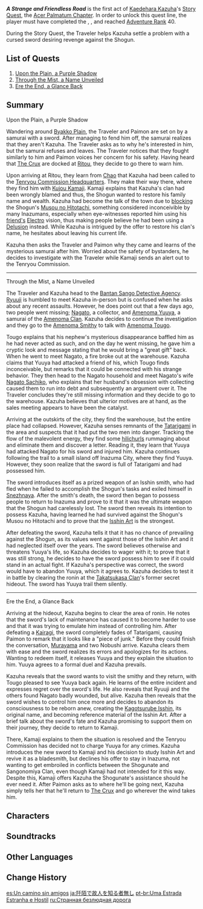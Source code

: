 {{Act Infobox
|image          = Story Card Acer Palmatum Chapter Act I.png
|type           = Story
|chapter        = Acer Palmatum Chapter
|actNum         = I
|character      = Kaedehara Kazuha
|ARReq          = 40
|archonQuestReq = [[Chapter]]: II Act III - [[Omnipresence Over Mortals]]
|storyQuestReq  = [[Imperatrix Umbrosa Chapter]]: Act I - [[Reflections of Mortality]]
}}
{{Description|The flowers fall and become soil, the wandering son returns home. Having stood against the lightning, the young man of the wind has seen his reputation rise.<br>Some admire him, while others view him askance with jealousy, all while the obsessions of history hang over them like a cloud.<br>Icy, iron-shod footsteps approach gradually, but what he hears is the wind, snow, and the hearth-fire...}}
'''''A Strange and Friendless Road''''' is the first act of [[Kaedehara Kazuha]]'s [[Story Quest]], the [[Acer Palmatum Chapter]]. In order to unlock this quest line, the player must have completed the {{Quest|Omnipresence Over Mortals}}, {{Quest|Reflections of Mortality}}, and reached [[Adventure Rank]] 40.

During the Story Quest, the Traveler helps Kazuha settle a problem with a cursed sword desiring revenge against the Shogun.

==List of Quests==
# [[Upon the Plain, a Purple Shadow]]
# [[Through the Mist, a Name Unveiled]]
# [[Ere the End, a Glance Back]]

==Summary==
;Upon the Plain, a Purple Shadow

Wandering around [[Byakko Plain]], the Traveler and Paimon are set on by a samurai with a sword. After managing to fend him off, the samurai realizes that they aren't Kazuha. The Traveler asks as to why he's interested in him, but the samurai refuses and leaves. The Traveler notices that they fought similarly to him and Paimon voices her concern for his safety. Having heard that [[The Crux]] are docked at [[Ritou]], they decide to go there to warn him.

Upon arriving at Ritou, they learn from [[Chao]] that Kazuha had been called to the [[Tenryou Commission Headquarters]]. They make their way there, where they find him with [[Kujou Kamaji]]. Kamaji explains that Kazuha's clan had been wrongly blamed and thus, the Shogun wanted to restore his family name and wealth. Kazuha had become the talk of the town due to [[Omnipresence Over Mortals|blocking]] the Shogun's [[Musou no Hitotachi]], something considered inconceivible by many Inazumans, especially when eye-witnesses reported him using his [[Kazuha's Friend|friend's]] [[Electro]] vision, thus making people believe he had been using a [[Delusion]] instead. While Kazuha is intrigued by the offer to restore his clan's name, he hesitates about leaving his current life.

Kazuha then asks the Traveler and Paimon why they came and learns of the mysterious samurai after him. Worried about the safety of bystanders, he decides to investigate with the Traveler while Kamaji sends an alert out to the Tenryou Commission.
----
;Through the Mist, a Name Unveiled

The Traveler and Kazuha head to the [[Bantan Sango Detective Agency]]. [[Ryuuji]] is humbled to meet Kazuha in-person but is confused when he asks about any recent assaults. However, he does point out that a few days ago, two people went missing; [[Nagato]], a collector, and [[Amenoma Yuuya]], a samurai of the [[Amenoma Clan]]. Kazuha decides to continue the investigation and they go to the [[Amenoma Smithy]] to talk with [[Amenoma Tougo]].

Tougo explains that his nephew's mysterious disappearance baffled him as he had never acted as such, and on the day he went missing, he gave him a cryptic look and message stating that he would bring a "great gift" back. When he went to meet Nagato, a fire broke out at the warehouse. Kazuha claims that Yuuya had attacked a friend of his, which Tougo finds inconceivable, but remarks that it could be connected with his strange behavior. They then head to the Nagato household and meet Nagato's wife [[Nagato Sachiko]], who explains that her husband's obsession with collecting caused them to run into debt and subsequently an argument over it. The Traveler concludes they're still missing information and they decide to go to the warehouse. Kazuha believes that ulterior motives are at hand, as the sales meeting appears to have been the catalyst.

Arriving at the outskirts of the city, they find the warehouse, but the entire place had collapsed. However, Kazuha senses remnants of the [[Tatarigami]] in the area and suspects that it had put the two men into danger. Tracking the flow of the malevolent energy, they find some [[hilichurls]] rummaging about and eliminate them and discover a letter. Reading it, they learn that Yuuya had attacked Nagato for his sword and injured him. Kazuha continues following the trail to a small island off Inazuma City, where they find Yuuya. However, they soon realize that the sword is full of Tatarigami and had possessed him.

The sword introduces itself as a prized weapon of an Isshin smith, who had fled when he failed to accomplish the Shogun's tasks and exiled himself in [[Snezhnaya]]. After the smith's death, the sword then began to possess people to return to Inazuma and prove to it that it was the ultimate weapon that the Shogun had carelessly lost. The sword then reveals its intention to possess Kazuha, having learned he had survived against the Shogun's Musou no Hitotachi and to prove that the [[Isshin Art]] is the strongest.

After defeating the sword, Kazuha tells it that it has no chance of prevailing against the Shogun, as its values went against those of the Isshin Art and it had neglected itself over the years. The sword believes otherwise and threatens Yuuya's life, so Kazuha decides to wager with it; to prove that it was still strong, he decides to have the sword possess him to see if it could stand in an actual fight. If Kazuha's perspective was correct, the sword would have to abandon Yuuya, which it agrees to. Kazuha decides to test it in battle by clearing the ronin at the [[Takatsukasa Clan]]'s former secret hideout. The sword has Yuuya trail them silently.
----
;Ere the End, a Glance Back

Arriving at the hideout, Kazuha begins to clear the area of ronin. He notes that the sword's lack of maintenance has caused it to become harder to use and that it was trying to emulate him instead of controlling him. After defeating a [[Kairagi]], the sword completely fades of Tatarigami, causing Paimon to remark that it looks like a "piece of junk." Before they could finish the conversation, [[Murayama]] and two Nobushi arrive. Kazuha clears them with ease and the sword realizes its errors and apologizes for its actions. Wanting to redeem itself, it releases Yuuya and they explain the situation to him. Yuuya agrees to a formal duel and Kazuha prevails.

Kazuha reveals that the sword wants to visit the smithy and they return, with Tougo pleased to see Yuuya back again. He learns of the entire incident and expresses regret over the sword's life. He also reveals that Ryuuji and the others found Nagato badly wounded, but alive. Kazuha then reveals that the sword wishes to control him once more and decides to abandon its consciousness to be reborn anew, creating the [[Kagotsurube Isshin]], its original name, and becoming reference material of the Isshin Art. After a brief talk about the sword's fate and Kazuha promising to support them on their journey, they decide to return to Kamaji.

There, Kamaji explains to them the situation is resolved and the Tenryou Commission has decided not to charge Yuuya for any crimes. Kazuha introduces the new sword to Kamaji and his decision to study Isshin Art and revive it as a bladesmith, but declines his offer to stay in Inazuma, not wanting to get embroiled in conflicts between the Shogunate and Sangonomiya Clan, even though Kamaji had not intended for it this way. Despite this, Kamaji offers Kazuha the Shogunate's assistance should he ever need it. After Paimon asks as to where he'll be going next, Kazuha simply tells her that he'll return to [[The Crux]] and go wherever the wind takes him.

==Characters==
{{Character Appearances|A Strange and Friendless Road|type=Story Quest}}

==Soundtracks==
{{Soundtracks by Category Table|type=quest}}

==Other Languages==
{{Other Languages
|en       = A Strange and Friendless Road
|zhs      = 陌野不识故人
|zhs_rm   = Mò Yě Bù Shí Gùrén
|zht      = 陌野不識故人
|zht_rm   = Mò Yě Bù Shì Gùrén
|zh_tl    = 
|ja       = 阡陌で故人を知る者無し
|ja_rm    = Senpaku de Kojin wo Shiru Mono Nashi{{Assumed}}
|ja_tl    = There is No One on the Path Who Knows the Countless Deceased
|ko       = 낯설고 외로운 길
|ko_tl    = An Unfamiliar and Lonely Road
|es       = Un camino sin amigos
|es_tl    = A Friendless Road
|fr       = Une route sans amis
|fr_tl    = A Friendless Road
|ru       = Странная безлюдная дорога
|ru_tl    = Strange Abandoned Road
|th       = ถนนเปล่าเปลี่ยวของผู้ที่ถูกลืม
|th_rm    = Thanon Plao-pliao khong Phu Thi Thuk Luem
|th_tl    = A Lonely Road of the Forgotten People
|vi       = {{tt|Cố Nhân|故人}} Xa Lạ
|vi_tl    = Unfamiliar Old Friend
|de       = Ein fremder Weg ohne Freunde
|de_tl    = A Foreign Road Without Friends
|id       = Jalan yang Aneh dan Tak Bersahabat
|id_tl    = A Strange and Unfriendly Road
|pt       = Uma Estrada Estranha e Hostil
|pt_tl    = 
|tr       = Tuhaf ve Dostsuz Bir Yol
|tr_tl    = 
|it       = Una strada strana e senza amici
|it_tl    = A Weird and Friendless Road
}}

==Change History==
{{Change History|2.8}}

[[es:Un camino sin amigos]]
[[ja:阡陌で故人を知る者無し]]
[[pt-br:Uma Estrada Estranha e Hostil]]
[[ru:Странная безлюдная дорога]]